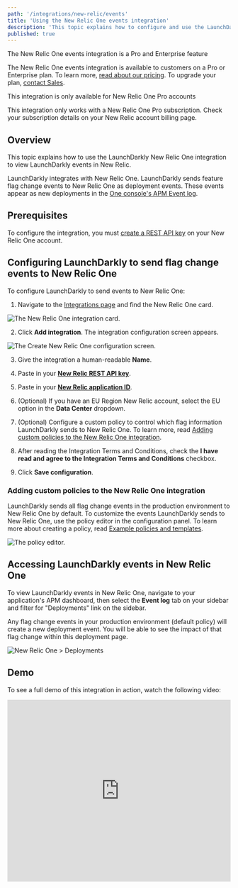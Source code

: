 ```yaml
---
path: '/integrations/new-relic/events'
title: 'Using the New Relic One events integration'
description: 'This topic explains how to configure and use the LaunchDarkly New Relic One events integration.'
published: true
---
```


<Callout intent="primary">
<CalloutTitle>The New Relic One events integration is a Pro and Enterprise feature</CalloutTitle>
<CalloutDescription>

The New Relic One events integration is available to customers on a Pro or Enterprise plan. To learn more, [read about our pricing](https://launchdarkly.com/pricing/). To upgrade your plan, [contact Sales](https://launchdarkly.com/contact-sales/).

</CalloutDescription>
</Callout>

<Callout intent="info">
<CalloutTitle>This integration is only available for New Relic One Pro accounts</CalloutTitle>
<CalloutDescription>

This integration only works with a New Relic One Pro subscription. Check your subscription details on your New Relic account billing page.

</CalloutDescription>
</Callout>

## Overview

This topic explains how to use the LaunchDarkly New Relic One integration to view LaunchDarkly events in New Relic.

LaunchDarkly integrates with New Relic One. LaunchDarkly sends feature flag change events to New Relic One as deployment events. These events appear as new deployments in the [One console's APM Event log](https://docs.newrelic.com/docs/apm/apm-ui-pages/events/deployments-page-view-impact-your-app-users/).

## Prerequisites

To configure the integration, you must [create a REST API key](https://docs.newrelic.com/docs/apis/intro-apis/new-relic-api-keys/) on your New Relic One account.

## Configuring LaunchDarkly to send flag change events to New Relic One

To configure LaunchDarkly to send events to New Relic One:

1. Navigate to the [Integrations page](https://app.launchdarkly.com/default/integrations) and find the New Relic One card.

![The New Relic One integration card.](../images/new-relic-add-integration.png)

2. Click **Add integration**. The integration configuration screen appears.

![The Create New Relic One configuration screen.](../images/new-relic-integration-panel.png)

3. Give the integration a human-readable **Name**.

4. Paste in your [**New Relic REST API key**](https://docs.newrelic.com/docs/apis/intro-apis/new-relic-api-keys/).

5. Paste in your [**New Relic application ID**](https://docs.newrelic.com/docs/apis/rest-api-v2/get-started/get-app-other-ids-new-relic-one/).

6. (Optional) If you have an EU Region New Relic account, select the EU option in the **Data Center** dropdown.

7. (Optional) Configure a custom policy to control which flag information LaunchDarkly sends to New Relic One. To learn more, read [Adding custom policies to the New Relic One integration](#adding-custom-policies-to-the-new-relic-one-integration).

8. After reading the Integration Terms and Conditions, check the **I have read and agree to the Integration Terms and Conditions** checkbox.

9. Click **Save configuration**.

### Adding custom policies to the New Relic One integration

LaunchDarkly sends all flag change events in the production environment to New Relic One by default. To customize the events LaunchDarkly sends to New Relic One, use the policy editor in the configuration panel. To learn more about creating a policy, read [Example policies and templates](/home/members/example-policies).

![The policy editor.](../images/new-relic-policy-editor.png)

## Accessing LaunchDarkly events in New Relic One

To view LaunchDarkly events in New Relic One, navigate to your application's APM dashboard, then select the **Event log** tab on your sidebar and filter for "Deployments" link on the sidebar.

Any flag change events in your production environment (default policy) will create a new deployment event. You will be able to see the impact of that flag change within this deployment page.

![New Relic One > Deployments](../images/new-relic-view-events.png)

## Demo

To see a full demo of this integration in action, watch the following video:

<iframe width="100%" height="410" src="https://www.youtube.com/embed/j2meAZRiW_c?cc_load_policy=1" frameborder="0" allow="accelerometer; autoplay; encrypted-media; gyroscope; picture-in-picture" allowfullscreen style="margin-bottom:24px"></iframe>
